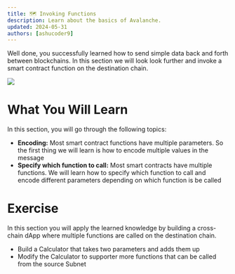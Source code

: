 ```yaml
---
title: 🗺️ Invoking Functions
description: Learn about the basics of Avalanche.
updated: 2024-05-31
authors: [ashucoder9]
---
```


Well done, you successfully learned how to send simple data back and forth between blockchains. In this section we will look look further and invoke a smart contract function on the destination chain. 

![](/course-images/teleporter/invoking-functions.png)

# What You Will Learn

In this section, you will go through the following topics:

- **Encoding:** Most smart contract functions have multiple parameters. So the first thing we will learn is how to encode multiple values in the message
- **Specify which function to call:** Most smart contracts have multiple functions. We will learn how to specify which function to call and encode different parameters depending on which function is be called

# Exercise

In this section you will apply the learned knowledge by building a cross-chain dApp where multiple functions are called on the destination chain.

- Build a Calculator that takes two parameters and adds them up
- Modify the Calculator to supporter more functions that can be called from the source Subnet
